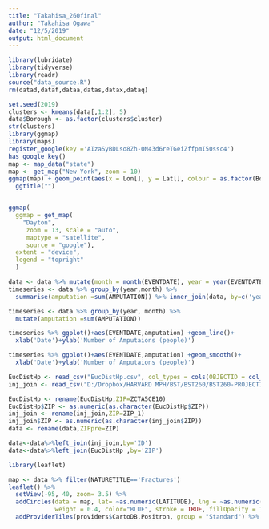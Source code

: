 ```yaml
---
title: "Takahisa_260final"
author: "Takahisa Ogawa"
date: "12/5/2019"
output: html_document
---
```


```r
library(lubridate)
library(tidyverse)
library(readr)
source("data_source.R")
rm(datad,dataf,dataa,datas,datax,dataq)
```


```r
set.seed(2019)
clusters <- kmeans(data[,1:2], 5)
data$Borough <- as.factor(clusters$cluster)
str(clusters)
library(ggmap)
library(maps)
register_google(key ='AIzaSyBDLso8Zh-0N43d6reTGeiZffpmI50ssc4')
has_google_key()
map <- map_data("state")
map <- get_map("New York", zoom = 10)
ggmap(map) + geom_point(aes(x = Lon[], y = Lat[], colour = as.factor(Borough)),data = data) +
  ggtitle("")


ggmap(
  ggmap = get_map(
    "Dayton",
     zoom = 13, scale = "auto",
     maptype = "satellite",
     source = "google"),
  extent = "device",
  legend = "topright"
  )
```


```r
data <- data %>% mutate(month = month(EVENTDATE), year = year(EVENTDATE)) 
timeseries <- data %>% group_by(year,month) %>%
  summarise(amputation =sum(AMPUTATION)) %>% inner_join(data, by=c('year'='year','month'='month'))

timeseries <- data %>% group_by(year, month) %>%
  mutate(amputation =sum(AMPUTATION)) 

timeseries %>% ggplot()+aes(EVENTDATE,amputation) +geom_line()+
  xlab('Date')+ylab('Number of Amputaions (people)')

timeseries %>% ggplot()+aes(EVENTDATE,amputation) +geom_smooth()+
  xlab('Date')+ylab('Number of Amputaions (people)')
```





```r

EucDistHp <- read_csv("EucDistHp.csv", col_types = cols(OBJECTID = col_skip()))
inj_join <- read_csv("D:/Dropbox/HARVARD MPH/BST/BST260/BST260-PROJECT7/inj_join.csv",col_types = cols(XCoord = col_skip(),  YCoord = col_skip()))

EucDistHp <- rename(EucDistHp,ZIP=ZCTA5CE10)
EucDistHp$ZIP <- as.numeric(as.character(EucDistHp$ZIP))
inj_join <- rename(inj_join,ZIP=ZIP_1)
inj_join$ZIP <- as.numeric(as.character(inj_join$ZIP))
data <- rename(data,ZIPpre=ZIP)

data<-data%>%left_join(inj_join,by='ID')
data<-data%>%left_join(EucDistHp ,by='ZIP')
```




```r
library(leaflet)

map <- data %>% filter(NATURETITLE=='Fractures') 
leaflet() %>% 
  setView(-95, 40, zoom= 3.5) %>% 
  addCircles(data = map, lat= ~as.numeric(LATITUDE), lng = ~as.numeric(LONGITUDE),
             weight = 0.4, color="BLUE", stroke = TRUE, fillOpacity = 1) %>%
  addProviderTiles(providers$CartoDB.Positron, group = "Standard") %>%    addScaleBar()

```




